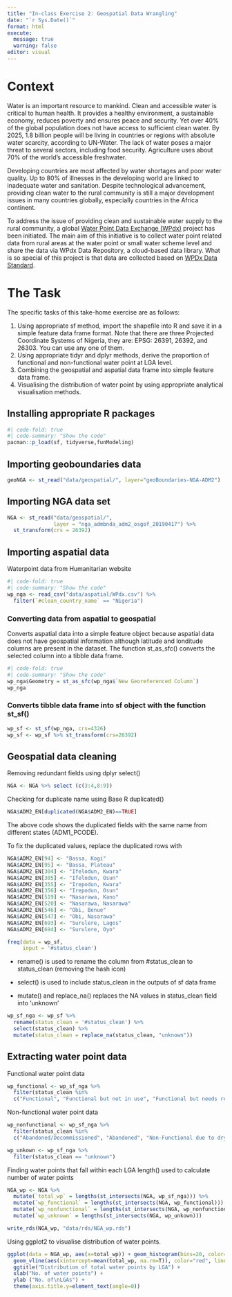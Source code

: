 ```yaml
---
title: "In-class Exercise 2: Geospatial Data Wrangling"
date: "`r Sys.Date()`"
format: html
execute: 
  message: true
  warning: false
editor: visual
---
```


# Context

Water is an important resource to mankind. Clean and accessible water is critical to human health. It provides a healthy environment, a sustainable economy, reduces poverty and ensures peace and security. Yet over 40% of the global population does not have access to sufficient clean water. By 2025, 1.8 billion people will be living in countries or regions with absolute water scarcity, according to UN-Water. The lack of water poses a major threat to several sectors, including food security. Agriculture uses about 70% of the world's accessible freshwater.

Developing countries are most affected by water shortages and poor water quality. Up to 80% of illnesses in the developing world are linked to inadequate water and sanitation. Despite technological advancement, providing clean water to the rural community is still a major development issues in many countries globally, especially countries in the Africa continent.

To address the issue of providing clean and sustainable water supply to the rural community, a global [Water Point Data Exchange (WPdx)](https://www.waterpointdata.org/about/) project has been initiated. The main aim of this initiative is to collect water point related data from rural areas at the water point or small water scheme level and share the data via WPdx Data Repository, a cloud-based data library. What is so special of this project is that data are collected based on [WPDx Data Standard](https://www.waterpointdata.org/wp-content/uploads/2021/04/WPDx_Data_Standard.pdf).

# The Task

The specific tasks of this take-home exercise are as follows:

1.  Using appropriate sf method, import the shapefile into R and save it in a simple feature data frame format. Note that there are three Projected Coordinate Systems of Nigeria, they are: EPSG: 26391, 26392, and 26303. You can use any one of them.
2.  Using appropriate tidyr and dplyr methods, derive the proportion of functional and non-functional water point at LGA level.
3.  Combining the geospatial and aspatial data frame into simple feature data frame.
4.  Visualising the distribution of water point by using appropriate analytical visualisation methods.

## Installing appropriate R packages

```r
#| code-fold: true
#| code-summary: "Show the code"
pacman::p_load(sf, tidyverse,funModeling)
```

## Importing geoboundaries data

```r
geoNGA <- st_read("data/geospatial/", layer="geoBoundaries-NGA-ADM2")  %>% st_transform(crs= 26392)
```

## Importing NGA data set

```r
NGA <- st_read("data/geospatial/",
               layer = "nga_admbnda_adm2_osgof_20190417") %>%
  st_transform(crs = 26392)
```

## Importing aspatial data

Waterpoint data from Humanitarian website

```r
#| code-fold: true
#| code-summary: "Show the code"
wp_nga <- read_csv("data/aspatial/WPdx.csv") %>%
  filter(`#clean_country_name` == "Nigeria")

```

### Converting data from aspatial to geospatial

Converts aspatial data into a simple feature object because aspatial data does not have geospatial information although latitude and londitude columns are present in the dataset. The function st_as_sfc() converts the selected column into a tibble data frame.

```r
#| code-fold: true
#| code-summary: "Show the code"
wp_nga$Geometry = st_as_sfc(wp_nga$`New Georeferenced Column`)
wp_nga
```

### Converts tibble data frame into sf object with the function st_sf()

```r
wp_sf <- st_sf(wp_nga, crs=4326)
wp_sf <- wp_sf %>% st_transform(crs=26392)
``` 

## Geospatial data cleaning

Removing redundant fields using dplyr select()

```r
NGA <- NGA %>% select (c(3:4,8:9))
```

Checking for duplicate name using Base R duplicated()

```r
NGA$ADM2_EN[duplicated(NGA$ADM2_EN)==TRUE]
```

The above code shows the duplicated fields with the same name from different states (ADM1_PCODE).

To fix the duplicated values, replace the duplicated rows with

```r
NGA$ADM2_EN[94] <- "Bassa, Kogi"
NGA$ADM2_EN[95] <- "Bassa, Plateau"
NGA$ADM2_EN[304] <- "Ifelodun, Kwara"
NGA$ADM2_EN[305] <- "Ifelodun, Osun"
NGA$ADM2_EN[355] <- "Irepodun, Kwara"
NGA$ADM2_EN[356] <- "Irepodun, Osun"
NGA$ADM2_EN[519] <- "Nasarawa, Kano"
NGA$ADM2_EN[520] <- "Nasarawa, Nasarawa"
NGA$ADM2_EN[546] <- "Obi, Benue"
NGA$ADM2_EN[547] <- "Obi, Nasarawa"
NGA$ADM2_EN[693] <- "Surulere, Lagos"
NGA$ADM2_EN[694] <- "Surulere, Oyo"
```

```r
freq(data = wp_sf,
     input = '#status_clean')
```

-   rename() is used to rename the column from #status_clean to status_clean (removing the hash icon)

-   select() is used to include status_clean in the outputs of sf data frame

-   mutate() and replace_na() replaces the NA values in status_clean field into 'unknown'

```r
wp_sf_nga <- wp_sf %>% 
  rename(status_clean = '#status_clean') %>%
  select(status_clean) %>%
  mutate(status_clean = replace_na(status_clean, "unknown"))
```

## Extracting water point data

Functional water point data

```r
wp_functional <- wp_sf_nga %>%
  filter(status_clean %in% 
  c("Functional", "Functional but not in use", "Functional but needs repair"))
```

Non-functional water point data

```r
wp_nonfunctional <- wp_sf_nga %>%
  filter(status_clean %in% 
  c("Abandoned/Decommissioned", "Abandoned", "Non-Functional due to dry season", "Non-Functional","Non functional due to dry season"))
```

```r
wp_unkown <- wp_sf_nga %>%
  filter(status_clean == "unknown")
```


Finding water points that fall within each LGA 
length() used to calculate number of water points 
```r
NGA_wp <- NGA %>%
  mutate(`total_wp` = lengths(st_intersects(NGA, wp_sf_nga))) %>%
  mutate(`wp_functional` = lengths(st_intersects(NGA, wp_functional))) %>%
  mutate(`wp_nonfunctional` = lengths(st_intersects(NGA, wp_nonfunctional))) %>%
  mutate(`wp_unknown` = lengths(st_intersects(NGA, wp_unkown)))

```

```r
write_rds(NGA_wp, "data/rds/NGA_wp.rds")
```

Using ggplot2 to visualise distribution of water points.

```r
ggplot(data = NGA_wp, aes(x=total_wp)) + geom_histogram(bins=20, color="black", fill="light blue") +
  geom_vline(aes(xintercept=mean(total_wp, na.rm=T)), color="red", linetype="dashed", size = 0.8 ) +
  ggtitle("Distribution of total water points by LGA") + 
  xlab("No. of water points") +
  ylab ("No. of\nLGAs") +
  theme(axis.title.y=element_text(angle=0))

```


